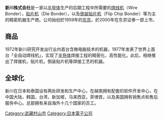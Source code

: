 {{advert|time=2016-08-29T02:31:47+00:00}}
{{unreferenced|time=2016-08-29T02:31:47+00:00}}
{{Infobox_Company
|company_name = 株式会社新川
|company_name_en = SHINKAWA LTD.
|company_logo = <!-- Top_logo_2009.gif --> |thumb|right|
|image = Shinkawa9.jpg|thumb|upright=1.5|
|image_caption = 
|company_type = [[株式会社_(日本)|株式会社]]
|market_information = {{tyo|6274|}}
|company_slogan = 挑戦（ Challenge ） <br>変化 ( Change )<br>協働 ( Collaboration )
|foundation = 1959年8月6日
|location = [[東京都|東京都]][[武蔵村山市|武蔵村山市]]伊奈平2丁目51番地-1 {{coord|35|44|25.38|N|139|22|43.3|E|region:JP|display=inline,title}}
|area_served = 世界各地
|key_people = 
|chairman = 
|president = 
|CEO =          
|industry = 半导体制造机器
| revenue = 単体115億円、連結126億円<br />（2016年3月期）
|title= 
| operating_income = 
| net_income = 
| assets = 単体214億円、連結233億円<br />（2016年3月）
| equity = 
| num_employees = 
|homepage = http://www.shinkawa.com/
}}

'''新川株式会社'''是一家以[[半导体|半导体]]生产的后期工程中所需要的[[焊线机|焊线机]]（Wire Bonder），[[贴片机|贴片机]]（Die Bonder），以及[[倒装贴片机|倒装贴片机]]（Flip Chip Bonder）等为主的精密机器生产商。公司始创於1959年的[[东京|东京]]，於2000年在东京证券一部上市。

==商品==

1972年新川研究开发出行业内首台含微电脑技术的机器，1977年发表了世界上首台「全自动焊线机」，实现了[[半导体|半导体]]焊接工程的精密化、高性能化。此后，相继推出了焊接机，贴片机，倒装贴片机等焊接工艺的机器。



==全球化==

新川在日本和泰国设有两处研发和生产中心，在越南拥有配套的软件开发中心，在中国大陆，韩国，台湾，新加坡，马来西亚，菲律宾，以及美国拥有销售点和售后服务中心。总部拥有来自海外十几个国家的员工。

[[Category:武藏村山市|Category:武藏村山市]]
[[Category:日本電子公司|Category:日本電子公司]]